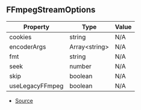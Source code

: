 ## FFmpegStreamOptions

| Property | Type | Value |
| ----------- | ----------- | ----------- |
| cookies | string | N/A |
| encoderArgs | Array\<string> | N/A |
| fmt | string | N/A |
| seek | number | N/A |
| skip | boolean | N/A |
| useLegacyFFmpeg | boolean | N/A |


- [Source](https://github.com/Androz2091/discord-player/blob/cd5cf97/packages/discord-player/src/utils/FFmpegStream.ts#L5)
